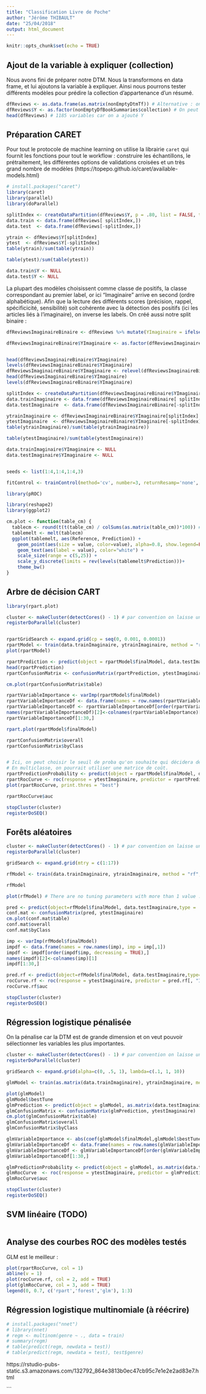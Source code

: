 ```yaml
---
title: "Classification Livre de Poche"
author: "Jérôme THIBAULT"
date: "25/04/2018"
output: html_document
---
```


```r
knitr::opts_chunk$set(echo = TRUE)
```


## Ajout de la variable à expliquer (collection)

Nous avons fini de préparer notre DTM. Nous la transformons en data frame, et lui ajoutons la variable à expliquer. Ainsi nous pourrons tester différents modèles pour prédire la collection d'appartenance d'un résumé.

```r

dfReviews <- as.data.frame(as.matrix(nonEmptyDtmTf)) # Alternative : on conserve TOUTES les variables, et le supervisé va s'en charger (via les SVM, le Lasso, ...)
dfReviews$Y <- as.factor(nonEmptyDfBookSummaries$collection) # On peut ainsi renseigner la variable Y
head(dfReviews) # 1185 variables car on a ajouté Y
```


## Préparation CARET

Pour tout le protocole de machine learning on utilise la librairie `caret` qui fournit les fonctions pour tout le workflow : construire les échantillons, le prétraitement, les différentes options de validations croisées et un très grand nombre de modèles (https://topepo.github.io/caret/available-models.html)

```r
# install.packages("caret")
library(caret)
library(parallel)
library(doParallel)

splitIndex <- createDataPartition(dfReviews$Y, p = .80, list = FALSE, times = 1)
data.train <- data.frame(dfReviews[ splitIndex,])
data.test  <- data.frame(dfReviews[-splitIndex,])

ytrain <- dfReviews$Y[splitIndex]
ytest  <- dfReviews$Y[-splitIndex]
table(ytrain)/sum(table(ytrain))

table(ytest)/sum(table(ytest))

data.train$Y <- NULL
data.test$Y <- NULL
```



La plupart des modèles choisissent comme classe de positifs, la classe correspondant au premier label, or ici "Imaginaire" arrive en second (ordre alphabétique). Afin que la lecture des différents scores (précision, rappel, spécificicité, sensibilité) soit cohérente avec la détection des positifs (ici les articles liés à l'imaginaire), on inverse les labels. On créé aussi notre split binaire :

```r
dfReviewsImaginaireBinaire <- dfReviews %>% mutate(YImaginaire = ifelse(Y == "Imaginaire", "Imaginaire", "Autre")) %>% mutate(Y = NULL)

dfReviewsImaginaireBinaire$YImaginaire <- as.factor(dfReviewsImaginaireBinaire$YImaginaire)


head(dfReviewsImaginaireBinaire$YImaginaire)
levels(dfReviewsImaginaireBinaire$YImaginaire)
dfReviewsImaginaireBinaire$YImaginaire <- relevel(dfReviewsImaginaireBinaire$YImaginaire, "Imaginaire")
head(dfReviewsImaginaireBinaire$YImaginaire)
levels(dfReviewsImaginaireBinaire$YImaginaire)

splitIndex <- createDataPartition(dfReviewsImaginaireBinaire$YImaginaire, p = .80, list = FALSE, times = 1)
data.trainImaginaire <- data.frame(dfReviewsImaginaireBinaire[ splitIndex,])
data.testImaginaire  <- data.frame(dfReviewsImaginaireBinaire[-splitIndex,])

ytrainImaginaire <- dfReviewsImaginaireBinaire$YImaginaire[splitIndex]
ytestImaginaire  <- dfReviewsImaginaireBinaire$YImaginaire[-splitIndex]
table(ytrainImaginaire)/sum(table(ytrainImaginaire))

table(ytestImaginaire)/sum(table(ytestImaginaire))

data.trainImaginaire$YImaginaire <- NULL
data.testImaginaire$YImaginaire <- NULL


seeds <- list(1:4,1:4,1:4,3)

fitControl <- trainControl(method='cv', number=3, returnResamp='none', classProbs = TRUE, summaryFunction = twoClassSummary, allowParallel = TRUE, seeds = seeds)

library(pROC)
```


```r
library(reshape2)
library(ggplot2)

cm.plot <- function(table_cm) {
  tablecm <- round(t(t(table_cm) / colSums(as.matrix(table_cm))*100)) # crée les pourcentages
  tablemelt <- melt(tablecm)
  ggplot(tablemelt, aes(Reference, Prediction)) +
    geom_point(aes(size = value, color=value), alpha=0.8, show.legend=FALSE) +
    geom_text(aes(label = value), color="white") +
    scale_size(range = c(5,25)) +
    scale_y_discrete(limits = rev(levels(tablemelt$Prediction)))+
    theme_bw()
}
```



## Arbre de décision CART

```r
library(rpart.plot)

cluster <- makeCluster(detectCores() - 1) # par convention on laisse un coeur pour l'OS
registerDoParallel(cluster)


rpartGridSearch <- expand.grid(cp = seq(0, 0.001, 0.0001))
rpartModel <- train(data.trainImaginaire, ytrainImaginaire, method = "rpart", tuneGrid = rpartGridSearch, trControl = fitControl, metric = 'ROC')
plot(rpartModel)

rpartPrediction <- predict(object = rpartModel$finalModel, data.testImaginaire, type='class')
head(rpartPrediction)
rpartConfusionMatrix <- confusionMatrix(rpartPrediction, ytestImaginaire)

cm.plot(rpartConfusionMatrix$table)

rpartVariableImportance <- varImp(rpartModel$finalModel)
rpartVariableImportanceDf <- data.frame(names = row.names(rpartVariableImportance), imp = rpartVariableImportance[,1])
rpartVariableImportanceDf <- rpartVariableImportanceDf[order(rpartVariableImportanceDf$imp, decreasing = TRUE),]
names(rpartVariableImportanceDf)[2]<-colnames(rpartVariableImportance)[1]
rpartVariableImportanceDf[1:30,]

rpart.plot(rpartModel$finalModel)

rpartConfusionMatrix$overall
rpartConfusionMatrix$byClass


# Ici, on peut choisir le seuil de proba qu'on souhaite qui décidera de la collection de sortie.
# En multiclasse, on pourrait utiliser une matrice de coût.
rpartPredictionProbability <- predict(object = rpartModel$finalModel, data.testImaginaire, type = 'prob')
rpartRocCurve <- roc(response = ytestImaginaire, predictor = rpartPredictionProbability[, "Imaginaire"], levels = rev(levels(ytestImaginaire)))
plot(rpartRocCurve, print.thres = "best")

rpartRocCurve$auc

stopCluster(cluster)
registerDoSEQ()
```



## Forêts aléatoires

```r
cluster <- makeCluster(detectCores() - 1) # par convention on laisse un coeur pour l'OS
registerDoParallel(cluster)

gridSearch <- expand.grid(mtry = c(1:17))

rfModel <- train(data.trainImaginaire, ytrainImaginaire, method = "rf", tuneGrid = gridSearch, trControl = fitControl, metric = 'ROC')

rfModel

plot(rfModel) # There are no tuning parameters with more than 1 value : logique on a précisé 1 seul mtry

pred <- predict(object=rfModel$finalModel, data.testImaginaire,type = 'class')
conf.mat <- confusionMatrix(pred, ytestImaginaire)
cm.plot(conf.mat$table)
conf.mat$overall
conf.mat$byClass

imp <- varImp(rfModel$finalModel)
impdf <- data.frame(names = row.names(imp), imp = imp[,1])
impdf <- impdf[order(impdf$imp, decreasing = TRUE),]
names(impdf)[2]<-colnames(imp)[1]
impdf[1:30,]

pred.rf <- predict(object=rfModel$finalModel, data.testImaginaire,type='prob')
rocCurve.rf <- roc(response = ytestImaginaire, predictor = pred.rf[, "Imaginaire"])
rocCurve.rf$auc

stopCluster(cluster)
registerDoSEQ()
```


## Régression logistique pénalisée

On la pénalise car la DTM est de grande dimension et on veut pouvoir sélectionner les variables les plus importantes.

```r
cluster <- makeCluster(detectCores() - 1) # par convention on laisse un coeur pour l'OS
registerDoParallel(cluster)

gridSearch <- expand.grid(alpha=c(0, .5, 1), lambda=c(.1, 1, 10))

glmModel <- train(as.matrix(data.trainImaginaire), ytrainImaginaire, method = "glmnet", tuneGrid = gridSearch, trControl = fitControl, metric = 'ROC', family='binomial')

plot(glmModel)
glmModel$bestTune
glmPrediction <- predict(object = glmModel, as.matrix(data.testImaginaire),type = 'raw')
glmConfusionMatrix <- confusionMatrix(glmPrediction, ytestImaginaire)
cm.plot(glmConfusionMatrix$table)
glmConfusionMatrix$overall
glmConfusionMatrix$byClass

glmVariableImportance <- abs(coef(glmModel$finalModel,glmModel$bestTune$lambda))
glmVariableImportanceDf <- data.frame(names = row.names(glmVariableImportance), imp = glmVariableImportance[,1])
glmVariableImportanceDf <- glmVariableImportanceDf[order(glmVariableImportanceDf$imp, decreasing = TRUE),]
glmVariableImportanceDf[1:30,]

glmPredictionProbability <- predict(object = glmModel, as.matrix(data.testImaginaire),type = 'prob')
glmRocCurve  <- roc(response = ytestImaginaire, predictor = glmPredictionProbability[, "Imaginaire"])
glmRocCurve$auc

stopCluster(cluster)
registerDoSEQ()
```


## SVM linéaire (TODO)

```r

```


## Analyse des courbes ROC des modèles testés

GLM est le meilleur :

```r
plot(rpartRocCurve, col = 1)
abline(v = 1)
plot(rocCurve.rf, col = 2, add = TRUE)
plot(glmRocCurve, col = 3, add = TRUE)
legend(0, 0.7, c('rpart','forest','glm'), 1:3)
```



## Régression logistique multinomiale (à réécrire)

```r
# install.packages("nnet")
# library(nnet)
# regm <- multinom(genre ~ ., data = train)
# summary(regm)
# table(predict(regm, newdata = test))
# table(predict(regm, newdata = test), test$genre)
```


https://rstudio-pubs-static.s3.amazonaws.com/132792_864e3813b0ec47cb95c7e1e2e2ad83e7.html

```